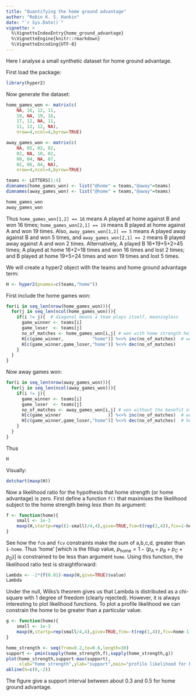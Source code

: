 ```yaml
---
title: "Quantifying the home ground advantage"
author: "Robin K. S. Hankin"
date: "`r Sys.Date()`"
vignette: >
  %\VignetteIndexEntry{home_ground_advantage}
  %\VignetteEngine{knitr::rmarkdown}
  %\VignetteEncoding{UTF-8}
---
```


Here I analyse a small synthetic dataset for home ground advantage.


First load the package:
```r
library(hyper2)
```

Now generate the dataset:

```r
home_games_won <- matrix(c(
    NA, 16, 12, 11,
    19, NA, 19, 16,
    17, 12, NA, 11,
    11, 12, 12, NA),
    nrow=4,ncol=4,byrow=TRUE)

away_games_won <- matrix(c(
    NA, 05, 02, 02,
    02, NA, 10, 02,
    00, 04, NA, 07,
    02, 06, 04, NA),
    nrow=4,ncol=4,byrow=TRUE)

teams <- LETTERS[1:4]
dimnames(home_games_won) <- list("@home" = teams,"@away"=teams)
dimnames(away_games_won) <- list("@home" = teams,"@away"=teams)

home_games_won
away_games_won
```

Thus `home_games_won[1,2] == 16` means A played at home against B and
won 16 times; `home_games_won[2,1] == 19` means B played at home
against A and won 19 times.  Also, `away_games_won[1,2] == 5` means A
played away against B and won 5 times, and `away_games_won[2,1] == 2`
means B played away against A and won 2 times.  Alternatively, A
played B 16+19+5+2=45 times; A played at home 16+2=18 times and won 16
times and lost 2 times; and B played at home 19+5=24 times and won 19
times and lost 5 times.

We will create a hyper2 object with the teams and home ground advantage term:

```r
H <- hyper2(pnames=c(teams,"home"))
```


First include the home games won:

```r
for(i in seq_len(nrow(home_games_won))){
  for(j in seq_len(ncol(home_games_won))){
    if(i != j){  # diagonal means a team plays itself, meaningless
      game_winner <- teams[i]
      game_loser  <- teams[j]
      no_of_matches <- home_games_won[i,j] # won with home strength helping
      H[c(game_winner,           "home")] %<>% inc(no_of_matches)  # won with home strength helping
      H[c(game_winner,game_loser,"home")] %<>% dec(no_of_matches)
    }
  }
}
```

Now away games won:

```r
for(i in seq_len(nrow(away_games_won))){
  for(j in seq_len(ncol(away_games_won))){
    if(i != j){
      game_winner <- teams[i]
      game_loser  <- teams[j]
      no_of_matches <- away_games_won[i,j] # won without the benefit of home strength
      H[c(game_winner                  )] %<>% inc(no_of_matches)  # won without home ground helping...
      H[c(game_winner,game_loser,"home")] %<>% dec(no_of_matches)  # home strength nevertheless on denominator
    }
  }
}
```

Thus

```r
H
```

Visually:


```r
dotchart(maxp(H))
```
  
Now a likelihood ratio for the hypothesis that home strength (or home
advantage) is zero.  First define a function `f()` that maximises the
likelihood subject to the home strength being *less than* its
argument:


```r
f <- function(home){
	small <- 1e-3
	maxp(H,startp=rep((1-small)/4,4),give=TRUE,fcm=t(rep(1,4)),fcv=1-home)$value
}
```

See how the `fcm` and `fcv` constraints make the sum of a,b,c,d,
greater than `1-home`.  Thus 'home' [which is the fillup value,
$p_\mathrm{home}=1-(p_A+p_B+p_C+p_D)$] is constrained to be less than
argument `home`.  Using this function, the likelihood ratio test is
straightforward:

```r
Lambda <- -2*(f(0.01)-maxp(H,give=TRUE)$value)
Lambda
```

Under the null, Wilks's theorem gives us that Lambda is distributed as
a chi-square with 1 degree of freedom (clearly rejected).  However, it
is always interesting to plot likelihood functions.  To plot a profile
likelihood we can constrain the home to be greater than a particular
value:

```r
g <- function(home){
	small <- 1e-3
	maxp(H,startp=rep(small/4,4),give=TRUE,fcm=-t(rep(1,4)),fcv=home-1)$value
}
```


```r
home_strength <- seq(from=0.2,to=0.6,length=30)
support <- pmin(sapply(home_strength,f),sapply(home_strength,g))
plot(home_strength,support-max(support),
     xlab="home strength",ylab="support",main="profile likelihood for home advantage")
abline(h=c(0,-2))
```

The figure give a support interval between about 0.3 and 0.5 for home
ground advantage.
